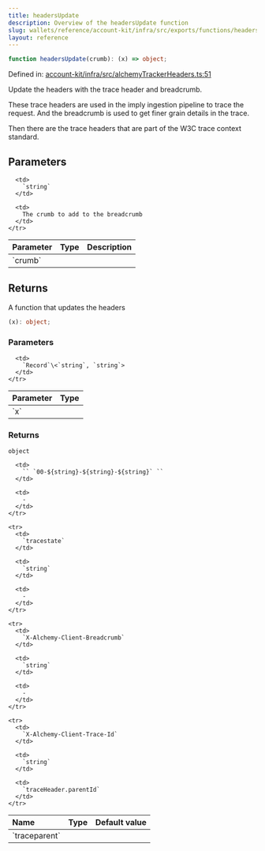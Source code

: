 ```yaml
---
title: headersUpdate
description: Overview of the headersUpdate function
slug: wallets/reference/account-kit/infra/src/exports/functions/headersUpdate
layout: reference
---
```


```ts
function headersUpdate(crumb): (x) => object;
```

Defined in: [account-kit/infra/src/alchemyTrackerHeaders.ts:51](https://github.com/alchemyplatform/aa-sdk/blob/4987bdd63823427c48ec21401b71fa3cfc2d0675/account-kit/infra/src/alchemyTrackerHeaders.ts#L51)

Update the headers with the trace header and breadcrumb.

These trace headers are used in the imply ingestion pipeline to trace the request.
And the breadcrumb is used to get finer grain details in the trace.

Then there are the trace headers that are part of the W3C trace context standard.

## Parameters

<table>
  <thead>
    <tr>
      <th align="left">Parameter</th>
      <th align="left">Type</th>
      <th align="left">Description</th>
    </tr>
  </thead>

  <tbody>
    <tr>
      <td>
        `crumb`
      </td>

      <td>
        `string`
      </td>

      <td>
        The crumb to add to the breadcrumb
      </td>
    </tr>

  </tbody>
</table>

## Returns

A function that updates the headers

```ts
(x): object;
```

### Parameters

<table>
  <thead>
    <tr>
      <th align="left">Parameter</th>
      <th align="left">Type</th>
    </tr>
  </thead>

  <tbody>
    <tr>
      <td>
        `x`
      </td>

      <td>
        `Record`\<`string`, `string`>
      </td>
    </tr>

  </tbody>
</table>

### Returns

`object`

<table>
  <thead>
    <tr>
      <th align="left">Name</th>
      <th align="left">Type</th>
      <th align="left">Default value</th>
    </tr>
  </thead>

  <tbody>
    <tr>
      <td>
        `traceparent`
      </td>

      <td>
        `` `00-${string}-${string}-${string}` ``
      </td>

      <td>
        ‐
      </td>
    </tr>

    <tr>
      <td>
        `tracestate`
      </td>

      <td>
        `string`
      </td>

      <td>
        ‐
      </td>
    </tr>

    <tr>
      <td>
        `X-Alchemy-Client-Breadcrumb`
      </td>

      <td>
        `string`
      </td>

      <td>
        ‐
      </td>
    </tr>

    <tr>
      <td>
        `X-Alchemy-Client-Trace-Id`
      </td>

      <td>
        `string`
      </td>

      <td>
        `traceHeader.parentId`
      </td>
    </tr>

  </tbody>
</table>
